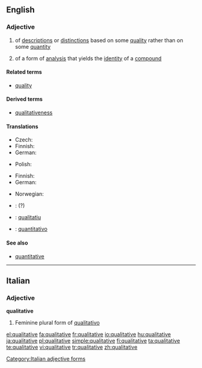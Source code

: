==English==

===Adjective===
{{en-adj}}

# of [[description]]s or [[distinction]]s based on some [[quality]] rather than on some [[quantity]]
# {{chemistry}} of a form of [[analysis]] that yields the [[identity]] of a [[compound]]

====Related terms====
*[[quality]]

====Derived terms====
* [[qualitativeness]]

====Translations====
{{trans-top|of descriptions or distinctions based on some quality rather than on some quantity}}
* Czech: {{t-|cs|kvalitativní}}
* Finnish: {{t-|fi|laadullinen}}
* German: {{t+|de|qualitativ}}
{{trans-mid}}
* Polish: {{t-|pl|jakościowy}}
{{trans-bottom}}

{{trans-top|(chemistry) of a form of analysis that yields the identity of a compound}}
* Finnish: {{t+|fi|kvalitatiivinen}}
* German: {{t+|de|qualitativ}}
{{trans-mid}}
* Norwegian: {{t-|no|kvalitativ}}
* {{ttbc|Polish}}: {{t-|pl|niemierzalny}} (?)
{{trans-bottom}}

{{checktrans-top}}
*{{ttbc|Catalan}}: [[qualitatiu]]
*{{ttbc|Italian}}: [[quantitativo]]
{{checktrans-bottom}}

====See also====
*[[quantitative]]

----

==Italian==

===Adjective===
'''qualitative''' {{f}}

# Feminine plural form of [[qualitativo]]

[[Category:Italian adjective forms]]

[[el:qualitative]]
[[fa:qualitative]]
[[fr:qualitative]]
[[io:qualitative]]
[[hu:qualitative]]
[[ja:qualitative]]
[[pl:qualitative]]
[[simple:qualitative]]
[[fi:qualitative]]
[[ta:qualitative]]
[[te:qualitative]]
[[vi:qualitative]]
[[tr:qualitative]]
[[zh:qualitative]]